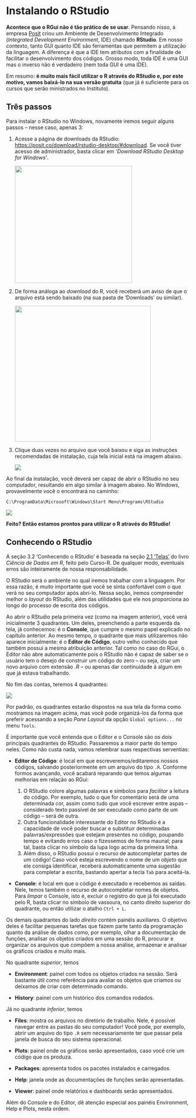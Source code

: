 # Instalando o RStudio

**Acontece que o RGui não é tão prático de se usar**. Pensando nisso, a empresa [Posit](https://posit.co/) criou um Ambiente de Desenvolvimento Integrado (*Integrated Development Environment*, IDE) chamado **RStudio**. Em nosso contexto, tanto GUI quanto IDE são ferramentas que permitem a utilização da linguagem. A diferença é que a IDE tem atributos com a finalidade de facilitar o desenvolvimento dos códigos. Grosso modo, toda IDE é uma GUI mas o inverso não é verdadeiro (nem toda GUI é uma IDE).

Em resumo: **é muito mais fácil utilizar o R através do RStudio e, por este motivo, vamos baixá-lo na sua versão gratuita** (que já é suficiente para os cursos que serão ministrados no Instituto).

## Três passos

Para instalar o RStudio no Windows, novamente iremos seguir alguns passos – nesse caso, apenas 3:

1.  Acesse a página de downloads da RStudio: <https://posit.co/download/rstudio-desktop/#download>. Se você tiver acesso de administrador, basta clicar em *‘Download RStudio Desktop for Windows’*.

    ![](images/clipboard-2426047081.png){fig-align="center" width="319"}

2.  De forma análoga ao *download* do R, você receberá um aviso de que o arquivo está sendo baixado (na sua pasta de ‘Downloads’ ou similar).

    ![](images/clipboard-3795362132.png){fig-align="center" width="370"}

3.  Clique duas vezes no arquivo que você baixou e siga as instruções recomendadas de instalação, cuja tela inicial está na imagem abaixo.

    ![](images/clipboard-987499479.png){fig-align="center"}

Ao final da instalação, você deverá ser capaz de abrir o RStudio no seu computador, resultando em algo similar à imagem abaixo. No Windows, provavelmente você o encontrará no caminho:

`C:\ProgramData\Microsoft\Windows\Start Menu\Programs\RStudio`

![](images/clipboard-1128946571.png){fig-align="center"}

**Feito? Então estamos prontos para utilizar o R através do RStudio!**

## Conhecendo o RStudio

::: callout-note
A seção 3.2 'Conhecendo o RStudio' é baseada na seção [2.1 'Telas'](https://livro.curso-r.com/2-1-telas.html) do livro *Ciência de Dados em R*, feito pelo Curso-R. De qualquer modo, eventuais erros são inteiramente de nossa responsabilidade.
:::

O RStudio será o ambiente no qual iremos trabalhar com a linguagem. Por essa razão, é *muito* importante que você se sinta confortável com o que verá no seu computador após abrí-lo. Nessa seção, iremos compreender melhor o *layout* do RStudio, além das utilidades que ele nos proporciona ao longo do processo de escrita dos códigos.

Ao abrir o RStudio pela primeira vez (como na imagem anterior), você verá inicialmente 3 quadrantes. Um deles, preenchendo a parte esquerda da tela, já conhecemos: é o **Console**, que cumpre o mesmo papel explicado no capítulo anterior. Ao mesmo tempo, o quadrante que mais utilizaremos não aparece inicialmente: é o **Editor de Código**, outro velho conhecido que também possui a mesma atribuição anterior. Tal como no caso do RGui, o Editor não abre automaticamente pois o RStudio não é capaz de saber se o usuário tem o desejo de construir um código do zero – ou seja, criar um novo arquivo com extensão *.R* – ou apenas dar continuidade à algum em que já estava trabalhando.

No fim das contas, teremos 4 quadrantes:

![](images/clipboard-1486032127.png){fig-alin="center"}

::: {.callout-note appearance="simple"}
Por padrão, os quadrantes estarão dispostos na sua tela da forma como mostramos na imagem acima, mas você pode organizá-los da forma que preferir acessando a seção *Pane Layout* da opção `Global options...` no menu `Tools`.
:::

É importante que você entenda que o Editor e o Console são os dois principais quadrantes do RStudio. Passaremos a maior parte do tempo neles. Como não custa nada, vamos relembrar suas respectivas serventias:

-   **Editor de Código**: é local em que escreveremos/editaremos nossos códigos, salvando posteriormente em um arquivo do tipo `.R`. Conforme formos avançando, você acabará reparando que temos algumas melhorias em relação ao RGui:

    1.  O RStudio colore algumas palavras e símbolos para *facilitar* a leitura do código. Por exemplo, tudo o que for comentário será de uma determinada cor, assim como tudo que você escrever entre aspas – considerado texto passível de ser executado como parte de um código – será de outra.
    2.  Outra funcionalidade interessante do Editor no RStudio é a capacidade de você poder buscar e substituir determinadas palavras/expressões que estejam presentes no código, poupando tempo e evitando erros caso o fizessemos de forma maunal; para tal, basta clicar no símbolo da lupa logo acima da primeira linha.
    3.  Além disso, o RStudio possui o recurso de autocompletar partes de um código! Caso você esteja escrevendo o nome de um *objeto* que ele consiga identificar, receberá automaticamente uma sugestão para completar a escrita, bastando apertar a tecla `Tab` para aceitá-la.

-   **Console**: é local em que o código é executado e recebemos as saídas. Nele, temos também o recurso de autocompletar nomes de objetos. Para *limpar* o Console, isto é, excluir o registro do que já foi executado pelo R, basta clicar no símbolo de vassoura, no canto direito superior do quadrante, ou então utilizar o atalho `Ctrl + L`.

Os demais quadrantes do lado *direito* contém painéis auxiliares. O objetivo deles é facilitar pequenas tarefas que fazem parte tanto da programação quanto da análise de dados como, por exemplo, olhar a documentação de funções, analisar os objetos criados em uma sessão do R, procurar e organizar os arquivos que compõem a nossa análise, armazenar e analisar os gráficos criados e muito mais.

No quadrante *superior*, temos

-   **Environment**: painel com todos os objetos criados na sessão. Será bastante útil como referência para avaliar os objetos que criamos ou deixamos de criar com determinado comando.

-   **History**: painel com um histórico dos comandos rodados.

Já no quadrante *inferior*, temos

-   **Files**: mostra os arquivos no diretório de trabalho. Nele, é possível navegar entre as pastas do seu computador! Você pode, por exemplo, abrir um arquivo do tipo `.R` sem necessariamente ter que passar pela janela de busca do seu sistema operacional.

-   **Plots**: painel onde os gráficos serão apresentados, caso você crie um código que os produza.

-   **Packages**: apresenta todos os pacotes instalados e carregados.

-   **Help**: janela onde as documentações de funções serão apresentadas.

-   **Viewer**: painel onde relatórios e dashboards serão apresentados.

Além do Console e do Editor, dê atenção especial aos painéis Environment, Help e Plots, nesta ordem.
